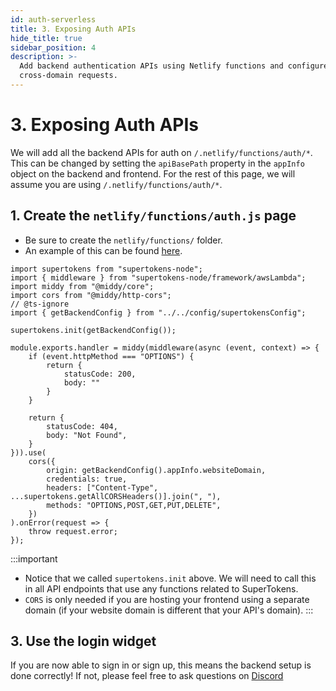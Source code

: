 ```yaml
---
id: auth-serverless
title: 3. Exposing Auth APIs
hide_title: true
sidebar_position: 4
description: >-
  Add backend authentication APIs using Netlify functions and configure CORS for
  cross-domain requests.
---
```


# 3. Exposing Auth APIs

We will add all the backend APIs for auth on `/.netlify/functions/auth/*`. This can be changed by setting the `apiBasePath` property in the `appInfo` object on the backend and frontend. For the rest of this page, we will assume you are using `/.netlify/functions/auth/*`.

## 1. Create the `netlify/functions/auth.js` page
- Be sure to create the `netlify/functions/` folder.
- An example of this can be found [here](https://github.com/supertokens/supertokens-auth-react/blob/master/examples/with-netlify/netlify/functions/auth.js).

```tsx title="netlify/functions/auth.ts"
import supertokens from "supertokens-node";
import { middleware } from "supertokens-node/framework/awsLambda";
import middy from "@middy/core";
import cors from "@middy/http-cors";
// @ts-ignore
import { getBackendConfig } from "../../config/supertokensConfig";

supertokens.init(getBackendConfig());

module.exports.handler = middy(middleware(async (event, context) => {
    if (event.httpMethod === "OPTIONS") {
        return {
            statusCode: 200,
            body: ""
        }
    }
    
    return {
        statusCode: 404,
        body: "Not Found",
    }
})).use(
    cors({
        origin: getBackendConfig().appInfo.websiteDomain,
        credentials: true,
        headers: ["Content-Type", ...supertokens.getAllCORSHeaders()].join(", "),
        methods: "OPTIONS,POST,GET,PUT,DELETE",
    })
).onError(request => {
    throw request.error;
});
```

:::important
- Notice that we called `supertokens.init` above. We will need to call this in all API endpoints that use any functions related to SuperTokens.
- `CORS` is only needed if you are hosting your frontend using a separate domain (if your website domain is different that your API's domain).
:::

## 3. Use the login widget
If you are now able to sign in or sign up, this means the backend setup is done correctly! If not, please feel free to ask questions on [Discord](https://supertokens.com/discord)
